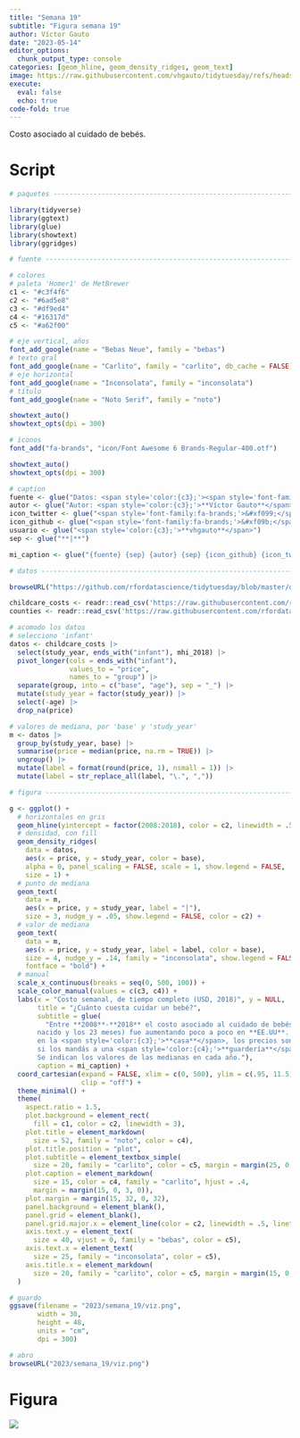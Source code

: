 ```yaml
---
title: "Semana 19"
subtitle: "Figura semana 19"
author: Víctor Gauto
date: "2023-05-14"
editor_options:
  chunk_output_type: console
categories: [geom_hline, geom_density_ridges, geom_text]
image: https://raw.githubusercontent.com/vhgauto/tidytuesday/refs/heads/main/2023/semana_19/viz.png
execute:
  eval: false
  echo: true
code-fold: true
---
```


Costo asociado al cuidado de bebés.

# Script

```r

# paquetes ----------------------------------------------------------------

library(tidyverse)
library(ggtext)
library(glue)
library(showtext)
library(ggridges)

# fuente ------------------------------------------------------------------

# colores
# paleta 'Homer1' de MetBrewer
c1 <- "#c3f4f6"
c2 <- "#6ad5e8"
c3 <- "#df9ed4"
c4 <- "#16317d"
c5 <- "#a62f00"

# eje vertical, años
font_add_google(name = "Bebas Neue", family = "bebas")
# texto gral
font_add_google(name = "Carlito", family = "carlito", db_cache = FALSE)
# eje horizontal
font_add_google(name = "Inconsolata", family = "inconsolata")
# título
font_add_google(name = "Noto Serif", family = "noto")

showtext_auto()
showtext_opts(dpi = 300)

# íconos
font_add("fa-brands", "icon/Font Awesome 6 Brands-Regular-400.otf")

showtext_auto()
showtext_opts(dpi = 300)

# caption
fuente <- glue("Datos: <span style='color:{c3};'><span style='font-family:mono;'>{{<b>tidytuesdayR</b>}}</span> semana 19</span>")
autor <- glue("Autor: <span style='color:{c3};'>**Víctor Gauto**</span>")
icon_twitter <- glue("<span style='font-family:fa-brands;'>&#xf099;</span>")
icon_github <- glue("<span style='font-family:fa-brands;'>&#xf09b;</span>")
usuario <- glue("<span style='color:{c3};'>**vhgauto**</span>")
sep <- glue("**|**")

mi_caption <- glue("{fuente} {sep} {autor} {sep} {icon_github} {icon_twitter} {usuario}")

# datos -------------------------------------------------------------------

browseURL("https://github.com/rfordatascience/tidytuesday/blob/master/data/2023/2023-05-09/readme.md")

childcare_costs <- readr::read_csv('https://raw.githubusercontent.com/rfordatascience/tidytuesday/master/data/2023/2023-05-09/childcare_costs.csv')
counties <- readr::read_csv('https://raw.githubusercontent.com/rfordatascience/tidytuesday/master/data/2023/2023-05-09/counties.csv')

# acomodo los datos
# selecciono 'infant'
datos <- childcare_costs |> 
  select(study_year, ends_with("infant"), mhi_2018) |> 
  pivot_longer(cols = ends_with("infant"),
               values_to = "price",
               names_to = "group") |> 
  separate(group, into = c("base", "age"), sep = "_") |> 
  mutate(study_year = factor(study_year)) |> 
  select(-age) |> 
  drop_na(price)

# valores de mediana, por 'base' y 'study_year'
m <- datos |> 
  group_by(study_year, base) |> 
  summarise(price = median(price, na.rm = TRUE)) |> 
  ungroup() |> 
  mutate(label = format(round(price, 1), nsmall = 1)) |> 
  mutate(label = str_replace_all(label, "\.", ","))

# figura ------------------------------------------------------------------

g <- ggplot() +
  # horizontales en gris
  geom_hline(yintercept = factor(2008:2018), color = c2, linewidth = .5) +
  # densidad, con fill
  geom_density_ridges(
    data = datos, 
    aes(x = price, y = study_year, color = base),
    alpha = 0, panel_scaling = FALSE, scale = 1, show.legend = FALSE, 
    size = 1) +
  # punto de mediana
  geom_text(
    data = m, 
    aes(x = price, y = study_year, label = "|"),
    size = 3, nudge_y = .05, show.legend = FALSE, color = c2) +
  # valor de mediana
  geom_text(
    data = m, 
    aes(x = price, y = study_year, label = label, color = base),
    size = 4, nudge_y = .14, family = "inconsolata", show.legend = FALSE,
    fontface = "bold") +
  # manual
  scale_x_continuous(breaks = seq(0, 500, 100)) +
  scale_color_manual(values = c(c3, c4)) +
  labs(x = "Costo semanal, de tiempo completo (USD, 2018)", y = NULL,
       title = "¿Cuánto cuesta cuidar un bebé?",
       subtitle = glue(
         "Entre **2008**-**2018** el costo asociado al cuidado de bebés (entre recién 
       nacido y los 23 meses) fue aumentando poco a poco en **EE.UU**. Si sucede 
       en la <span style='color:{c3};'>**casa**</span>, los precios son superiores a 
       si los mandás a una <span style='color:{c4};'>**guardería**</span>. 
       Se indican los valores de las medianas en cada año."),
       caption = mi_caption) +
  coord_cartesian(expand = FALSE, xlim = c(0, 500), ylim = c(.95, 11.5),
                  clip = "off") +
  theme_minimal() +
  theme(
    aspect.ratio = 1.5,
    plot.background = element_rect(
      fill = c1, color = c2, linewidth = 3),
    plot.title = element_markdown(
      size = 52, family = "noto", color = c4),
    plot.title.position = "plot",
    plot.subtitle = element_textbox_simple(
      size = 20, family = "carlito", color = c5, margin = margin(25, 0, 36, 0)),
    plot.caption = element_markdown(
      size = 15, color = c4, family = "carlito", hjust = .4, 
      margin = margin(15, 0, 3, 0)),
    plot.margin = margin(15, 32, 0, 32),
    panel.background = element_blank(),
    panel.grid = element_blank(),
    panel.grid.major.x = element_line(color = c2, linewidth = .5, linetype = 3),
    axis.text.y = element_text(
      size = 40, vjust = 0, family = "bebas", color = c5),
    axis.text.x = element_text(
      size = 25, family = "inconsolata", color = c5),
    axis.title.x = element_markdown(
      size = 20, family = "carlito", color = c5, margin = margin(15, 0, 0, 0))
  )

# guardo
ggsave(filename = "2023/semana_19/viz.png",
       width = 30,
       height = 48,
       units = "cm",
       dpi = 300)

# abro
browseURL("2023/semana_19/viz.png")
```

# Figura

![](https://raw.githubusercontent.com/vhgauto/tidytuesday/refs/heads/main/2023/semana_19/viz.png)



